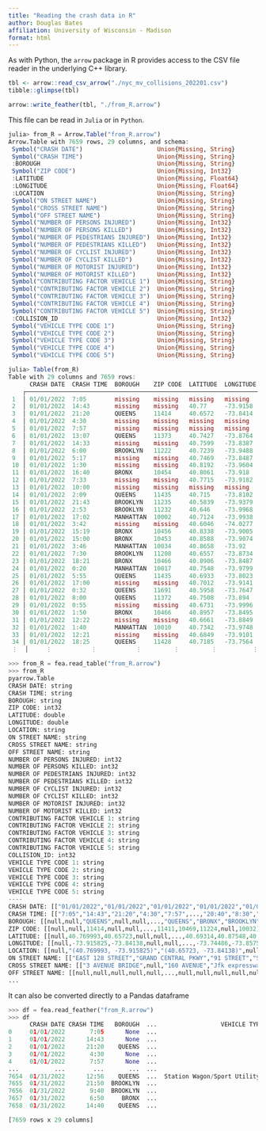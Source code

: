 ```yaml
---
title: "Reading the crash data in R"
author: Douglas Bates
affiliation: University of Wisconsin - Madison
format: html
---
```


As with Python, the `arrow` package in R provides access to the CSV file reader in the underlying C++ library.

```r
tbl <- arrow::read_csv_arrow("./nyc_mv_collisions_202201.csv")
tibble::glimpse(tbl)
```


```r
arrow::write_feather(tbl, "./from_R.arrow")
```

This file can be read in `Julia` or in `Python`.

```julia
julia> from_R = Arrow.Table("from_R.arrow")
Arrow.Table with 7659 rows, 29 columns, and schema:
 Symbol("CRASH DATE")                     Union{Missing, String}
 Symbol("CRASH TIME")                     Union{Missing, String}
 :BOROUGH                                 Union{Missing, String}
 Symbol("ZIP CODE")                       Union{Missing, Int32}
 :LATITUDE                                Union{Missing, Float64}
 :LONGITUDE                               Union{Missing, Float64}
 :LOCATION                                Union{Missing, String}
 Symbol("ON STREET NAME")                 Union{Missing, String}
 Symbol("CROSS STREET NAME")              Union{Missing, String}
 Symbol("OFF STREET NAME")                Union{Missing, String}
 Symbol("NUMBER OF PERSONS INJURED")      Union{Missing, Int32}
 Symbol("NUMBER OF PERSONS KILLED")       Union{Missing, Int32}
 Symbol("NUMBER OF PEDESTRIANS INJURED")  Union{Missing, Int32}
 Symbol("NUMBER OF PEDESTRIANS KILLED")   Union{Missing, Int32}
 Symbol("NUMBER OF CYCLIST INJURED")      Union{Missing, Int32}
 Symbol("NUMBER OF CYCLIST KILLED")       Union{Missing, Int32}
 Symbol("NUMBER OF MOTORIST INJURED")     Union{Missing, Int32}
 Symbol("NUMBER OF MOTORIST KILLED")      Union{Missing, Int32}
 Symbol("CONTRIBUTING FACTOR VEHICLE 1")  Union{Missing, String}
 Symbol("CONTRIBUTING FACTOR VEHICLE 2")  Union{Missing, String}
 Symbol("CONTRIBUTING FACTOR VEHICLE 3")  Union{Missing, String}
 Symbol("CONTRIBUTING FACTOR VEHICLE 4")  Union{Missing, String}
 Symbol("CONTRIBUTING FACTOR VEHICLE 5")  Union{Missing, String}
 :COLLISION_ID                            Union{Missing, Int32}
 Symbol("VEHICLE TYPE CODE 1")            Union{Missing, String}
 Symbol("VEHICLE TYPE CODE 2")            Union{Missing, String}
 Symbol("VEHICLE TYPE CODE 3")            Union{Missing, String}
 Symbol("VEHICLE TYPE CODE 4")            Union{Missing, String}
 Symbol("VEHICLE TYPE CODE 5")            Union{Missing, String}

julia> Table(from_R)
Table with 29 columns and 7659 rows:
      CRASH DATE  CRASH TIME  BOROUGH    ZIP CODE  LATITUDE  LONGITUDE  LOCATION              ON STREET NAME        ⋯
    ┌────────────────────────────────────────────────────────────────────────────────────────────────────────────────
 1  │ 01/01/2022  7:05        missing    missing   missing   missing    missing               EAST 128 STREET       ⋯
 2  │ 01/01/2022  14:43       missing    missing   40.77     -73.9158   (40.769993, -73.915…  GRAND CENTRAL PKWY    ⋯
 3  │ 01/01/2022  21:20       QUEENS     11414     40.6572   -73.8414   (40.65723, -73.8413…  91 STREET             ⋯
 4  │ 01/01/2022  4:30        missing    missing   missing   missing    missing               Southern parkway      ⋯
 5  │ 01/01/2022  7:57        missing    missing   missing   missing    missing               WESTCHESTER AVENUE    ⋯
 6  │ 01/01/2022  13:07       QUEENS     11373     40.7427   -73.8764   (40.742737, -73.876…  missing               ⋯
 7  │ 01/01/2022  14:33       missing    missing   40.7599   -73.8387   (40.759945, -73.838…  VAN WYCK EXPWY        ⋯
 8  │ 01/01/2022  6:00        BROOKLYN   11222     40.7239   -73.9488   (40.72391, -73.9488…  missing               ⋯
 9  │ 01/01/2022  5:17        missing    missing   40.7469   -73.8487   (40.74693, -73.8486…  GRAND CENTRAL PKWY    ⋯
 10 │ 01/01/2022  1:30        missing    missing   40.8192   -73.9604   (40.819157, -73.960…  HENRY HUDSON PARKWAY  ⋯
 11 │ 01/01/2022  16:40       BRONX      10454     40.8061   -73.918    (40.806107, -73.917…  missing               ⋯
 12 │ 01/01/2022  7:33        missing    missing   40.7715   -73.9182   (40.771477, -73.918…  HOYT AVENUE NORTH     ⋯
 13 │ 01/01/2022  10:00       missing    missing   missing   missing    missing               VANDAM STREET         ⋯
 14 │ 01/01/2022  2:09        QUEENS     11435     40.715    -73.8102   (40.714996, -73.810…  150 STREET            ⋯
 15 │ 01/01/2022  21:43       BROOKLYN   11235     40.5839   -73.9379   (40.58392, -73.9379)  missing               ⋯
 16 │ 01/01/2022  2:53        BROOKLYN   11232     40.646    -73.9968   (40.646034, -73.996…  missing               ⋯
 17 │ 01/01/2022  17:02       MANHATTAN  10002     40.7124   -73.9938   (40.71236, -73.9937…  MADISON STREET        ⋯
 18 │ 01/01/2022  3:42        missing    missing   40.6046   -74.0277   (40.604618, -74.027…  BELT PARKWAY          ⋯
 19 │ 01/01/2022  15:19       BRONX      10456     40.8338   -73.9005   (40.83375, -73.9004…  missing               ⋯
 20 │ 01/01/2022  15:00       BRONX      10453     40.8588   -73.9074   (40.85879, -73.9073…  AQUEDUCT AVENUE       ⋯
 21 │ 01/01/2022  3:46        MANHATTAN  10034     40.8658   -73.92     (40.865795, -73.920…  WEST 207 STREET       ⋯
 22 │ 01/01/2022  7:30        BROOKLYN   11208     40.6557   -73.8734   (40.655655, -73.873…  VANDALIA AVENUE       ⋯
 23 │ 01/01/2022  18:21       BRONX      10466     40.8906   -73.8487   (40.890648, -73.848…  EAST 233 STREET       ⋯
 24 │ 01/01/2022  0:20        MANHATTAN  10017     40.7548   -73.9799   (40.75478, -73.9799…  5 AVENUE              ⋯
 25 │ 01/01/2022  5:55        QUEENS     11435     40.6933   -73.8023   (40.693344, -73.802…  WALTHAM STREET        ⋯
 26 │ 01/01/2022  17:00       missing    missing   40.7012   -73.9141   (40.701195, -73.914…  WYCKOFF AVENUE        ⋯
 27 │ 01/01/2022  0:32        QUEENS     11691     40.5958   -73.7647   (40.595802, -73.764…  SEAGIRT BOULEVARD     ⋯
 28 │ 01/01/2022  8:00        QUEENS     11372     40.7508   -73.894    (40.75081, -73.8939…  72 STREET             ⋯
 29 │ 01/01/2022  0:55        missing    missing   40.6731   -73.9996   (40.673107, -73.999…  BROOKLYN QUEENS EXP…  ⋯
 30 │ 01/01/2022  1:50        BRONX      10466     40.8957   -73.8495   (40.895718, -73.849…  PITMAN AVENUE         ⋯
 31 │ 01/01/2022  12:22       missing    missing   40.6661   -73.8849   (40.666134, -73.884…  LIVONIA AVENUE        ⋯
 32 │ 01/01/2022  1:40        MANHATTAN  10010     40.7342   -73.9748   (40.73422, -73.9748…  AVENUE C              ⋯
 33 │ 01/01/2022  12:21       missing    missing   40.6849   -73.9101   (40.684937, -73.910…  BUSHWICK AVENUE       ⋯
 34 │ 01/01/2022  18:25       QUEENS     11428     40.7185   -73.7564   (40.718513, -73.756…  90 AVENUE             ⋯
 ⋮  │     ⋮           ⋮           ⋮         ⋮         ⋮          ⋮               ⋮                     ⋮            ⋱
```

```python
>>> from_R = fea.read_table("from_R.arrow")
>>> from_R
pyarrow.Table
CRASH DATE: string
CRASH TIME: string
BOROUGH: string
ZIP CODE: int32
LATITUDE: double
LONGITUDE: double
LOCATION: string
ON STREET NAME: string
CROSS STREET NAME: string
OFF STREET NAME: string
NUMBER OF PERSONS INJURED: int32
NUMBER OF PERSONS KILLED: int32
NUMBER OF PEDESTRIANS INJURED: int32
NUMBER OF PEDESTRIANS KILLED: int32
NUMBER OF CYCLIST INJURED: int32
NUMBER OF CYCLIST KILLED: int32
NUMBER OF MOTORIST INJURED: int32
NUMBER OF MOTORIST KILLED: int32
CONTRIBUTING FACTOR VEHICLE 1: string
CONTRIBUTING FACTOR VEHICLE 2: string
CONTRIBUTING FACTOR VEHICLE 3: string
CONTRIBUTING FACTOR VEHICLE 4: string
CONTRIBUTING FACTOR VEHICLE 5: string
COLLISION_ID: int32
VEHICLE TYPE CODE 1: string
VEHICLE TYPE CODE 2: string
VEHICLE TYPE CODE 3: string
VEHICLE TYPE CODE 4: string
VEHICLE TYPE CODE 5: string
----
CRASH DATE: [["01/01/2022","01/01/2022","01/01/2022","01/01/2022","01/01/2022",...,"01/23/2022","01/23/2022","01/23/2022","01/23/2022","01/23/2022"],["01/23/2022","01/23/2022","01/23/2022","01/23/2022","01/23/2022",...,"01/31/2022","01/31/2022","01/31/2022","01/31/2022","01/31/2022"]]
CRASH TIME: [["7:05","14:43","21:20","4:30","7:57",...,"20:40","8:30","5:30","11:10","18:15"],["19:36","17:15","18:10","0:00","18:45",...,"12:56","21:50","9:40","6:50","14:40"]]
BOROUGH: [[null,null,"QUEENS",null,null,...,"QUEENS","BRONX","BROOKLYN",null,"MANHATTAN"],["BROOKLYN","MANHATTAN",null,"QUEENS",null,...,"QUEENS","BROOKLYN","BROOKLYN","BRONX","QUEENS"]]
ZIP CODE: [[null,null,11414,null,null,...,11411,10469,11224,null,10032],[11249,10009,null,11373,null,...,11358,11217,11249,10457,11415]]
LATITUDE: [[null,40.769993,40.65723,null,null,...,40.69314,40.87548,40.576885,40.73814,40.839867],[40.707,40.729443,40.738415,40.745197,40.835724,...,40.76289,40.67525,40.70113,40.851097,40.70387]]
LONGITUDE: [[null,-73.915825,-73.84138,null,null,...,-73.74486,-73.85758,-74.00323,-74.00816,-73.94064],[-73.9673,-73.97804,-73.84899,-73.871574,-73.92129,...,-73.805534,-73.97335,-73.96087,-73.89281,-73.82534]]
LOCATION: [[null,"(40.769993, -73.915825)","(40.65723, -73.84138)",null,null,...,"(40.69314, -73.74486)","(40.87548, -73.85758)","(40.576885, -74.00323)","(40.73814, -74.00816)","(40.839867, -73.94064)"],["(40.707, -73.9673)","(40.729443, -73.97804)","(40.738415, -73.84899)","(40.745197, -73.871574)","(40.835724, -73.92129)",...,"(40.76289, -73.805534)","(40.67525, -73.97335)","(40.70113, -73.96087)","(40.851097, -73.89281)","(40.70387, -73.82534)"]]
ON STREET NAME: [["EAST 128 STREET","GRAND CENTRAL PKWY","91 STREET","Southern parkway","WESTCHESTER AVENUE",...,"SPRINGFIELD BOULEVARD","PAULDING AVENUE","NEPTUNE AVENUE","WASHINGTON STREET","WEST 166 STREET"],["WYTHE AVENUE",null,"LONG ISLAND EXPRESSWAY","94 STREET","EAST 167 STREET",...,"NORTHERN BOULEVARD",null,"WYTHE AVENUE","QUARRY ROAD",null]]
CROSS STREET NAME: [["3 AVENUE BRIDGE",null,"160 AVENUE","Jfk expressway","SHERIDAN EXPRESSWAY",...,"FRANCIS LEWIS BOULEVARD","EAST 211 STREET","WEST 37 STREET",null,"BROADWAY"],["DIVISION AVENUE",null,null,"DENMAN STREET",null,...,"160 STREET",null,"WILLIAMSBURG STREET EAST","EAST 181 STREET",null]]
OFF STREET NAME: [[null,null,null,null,null,...,null,null,null,null,null],[null,"545       EAST 14 STREET",null,null,null,...,null,"209       LINCOLN PLACE",null,null,"85-29     126 STREET"]]
...
```

It can also be converted directly to a Pandas dataframe

```python
>>> df = fea.read_feather("from_R.arrow")
>>> df
      CRASH DATE CRASH TIME   BOROUGH  ...                  VEHICLE TYPE CODE 3  VEHICLE TYPE CODE 4  VEHICLE TYPE CODE 5
0     01/01/2022       7:05      None  ...                                 None                 None                 None
1     01/01/2022      14:43      None  ...                                 None                 None                 None
2     01/01/2022      21:20    QUEENS  ...                                 None                 None                 None
3     01/01/2022       4:30      None  ...                                 None                 None                 None
4     01/01/2022       7:57      None  ...                                 None                 None                 None
...          ...        ...       ...  ...                                  ...                  ...                  ...
7654  01/31/2022      12:56    QUEENS  ...  Station Wagon/Sport Utility Vehicle                 None                 None
7655  01/31/2022      21:50  BROOKLYN  ...                                 None                 None                 None
7656  01/31/2022       9:40  BROOKLYN  ...                                 None                 None                 None
7657  01/31/2022       6:50     BRONX  ...                                 None                 None                 None
7658  01/31/2022      14:40    QUEENS  ...                                Sedan                 None                 None

[7659 rows x 29 columns]
```